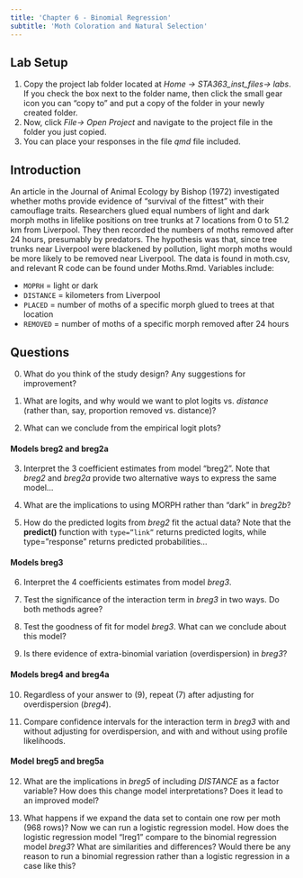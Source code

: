 ```yaml
---
title: 'Chapter 6 - Binomial Regression'
subtitle: 'Moth Coloration and Natural Selection'
---
```



## Lab Setup

1) Copy the project lab folder located at *Home -> STA363_inst_files-> labs*. If you check the box next to the folder name, then click the small gear icon you can "copy to" and put a copy of the folder in your newly created folder. 
2) Now, click *File-> Open Project* and navigate to the project file in the folder you just copied. 
3) You can place your responses in the file *qmd* file included. 

## Introduction

An article in the Journal of Animal Ecology by Bishop (1972) investigated whether moths provide evidence of “survival of the fittest” with their camouflage traits.  Researchers glued equal numbers of light and dark morph moths in lifelike positions on tree trunks at 7 locations from 0 to 51.2 km from Liverpool.  They then recorded the numbers of moths removed after 24 hours, presumably by predators.  The hypothesis was that, since tree trunks near Liverpool were blackened by pollution, light morph moths would be more likely to be removed near Liverpool.  The data is found in moth.csv, and relevant R code can be found under Moths.Rmd.  Variables include:

- `MOPRH` = light or dark
- `DISTANCE` = kilometers from Liverpool
- `PLACED` = number of moths of a specific morph glued to trees at that location
- `REMOVED` = number of moths of a specific morph removed after 24 hours

## Questions

0. What do you think of the study design?  Any suggestions for improvement?

1. What are logits, and why would we want to plot logits vs. *distance* (rather than, say, proportion removed vs. distance)?

2. What can we conclude from the empirical logit plots?

#### Models breg2 and breg2a

3. Interpret the 3 coefficient estimates from model “breg2”.  Note that *breg2* and *breg2a* provide two alternative ways to express the same model...


4. What are the implications to using MORPH rather than “dark” in *breg2b*?


5. How do the predicted logits from *breg2* fit the actual data?  Note that the **predict()** function with `type=”link”` returns predicted logits, while type=”response” returns predicted probabilities…


#### Models breg3

6. Interpret the 4 coefficients estimates from model *breg3*.

7. Test the significance of the interaction term in *breg3* in two ways.  Do both methods agree?

8. Test the goodness of fit for model *breg3*.  What can we conclude about this model?

9. Is there evidence of extra-binomial variation (overdispersion) in *breg3*?  

#### Models breg4 and breg4a

10. Regardless of your answer to (9), repeat (7) after adjusting for overdispersion (*breg4*).

11. Compare confidence intervals for the interaction term in *breg3* with and without adjusting for overdispersion, and with and without using profile likelihoods.


#### Model breg5 and breg5a

12. What are the implications in *breg5* of including *DISTANCE* as a factor variable?  How does this change model interpretations?  Does it lead to an improved model?

13. What happens if we expand the data set to contain one row per moth (968 rows)?  Now we can run a logistic regression model.  How does the logistic regression model “lreg1” compare to the binomial regression model *breg3*?  What are similarities and differences?  Would there be any reason to run a binomial regression rather than a logistic regression in a case like this?



